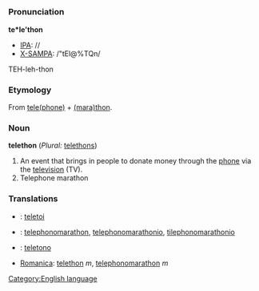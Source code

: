 =={{en}}==
[[Category:English language]]
===Pronunciation===
'''te*le'thon'''
*[[IPA]]: //
*[[X-SAMPA]]: /"tEl@%TQn/
TEH-leh-thon
===Etymology===
From [[telephone|tele(phone)]] + [[marathon|(mara)thon]].
===Noun===
'''telethon''' (''Plural:'' [[telethons]])
#An event that brings in people to donate money through the [[phone]] via the [[television]] (TV).
#Telephone marathon
===Translations===
*{{eu}}: [[teletoi]]
*{{el}}: [[telephonomarathon]], [[telephonomarathonio]], [[tilephonomarathonio]]
*{{it}}: [[teletono]]
*[[w:Romanica|Romanica]]: [[telethon]] ''m'', [[telephonomarathon]] ''m''